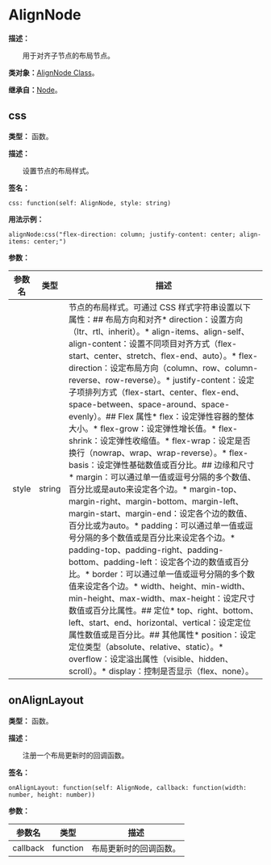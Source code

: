
# AlignNode

**描述：**

&emsp;&emsp;用于对齐子节点的布局节点。

**类对象：**[AlignNode Class](/docs/api/Class%20Object/AlignNode)。

**继承自：**[Node](/docs/api/Class/Node)。

## css

**类型：** 函数。

**描述：**

&emsp;&emsp;设置节点的布局样式。

**签名：**
```tl
css: function(self: AlignNode, style: string)
```

**用法示例：**
```tl
alignNode:css("flex-direction: column; justify-content: center; align-items: center;")
```

**参数：**

| 参数名 | 类型 | 描述 |
| --- | --- | --- |
| style | string | 节点的布局样式。可通过 CSS 样式字符串设置以下属性：## 布局方向和对齐* direction：设置方向（ltr、rtl、inherit）。* align-items、align-self、align-content：设置不同项目对齐方式（flex-start、center、stretch、flex-end、auto）。* flex-direction：设定布局方向（column、row、column-reverse、row-reverse）。* justify-content：设定子项排列方式（flex-start、center、flex-end、space-between、space-around、space-evenly）。## Flex 属性* flex：设定弹性容器的整体大小。* flex-grow：设定弹性增长值。* flex-shrink：设定弹性收缩值。* flex-wrap：设定是否换行（nowrap、wrap、wrap-reverse）。* flex-basis：设定弹性基础数值或百分比。## 边缘和尺寸* margin：可以通过单一值或逗号分隔的多个数值、百分比或是auto来设定各个边。* margin-top、margin-right、margin-bottom、margin-left、margin-start、margin-end：设定各个边的数值、百分比或为auto。* padding：可以通过单一值或逗号分隔的多个数值或是百分比来设定各个边。* padding-top、padding-right、padding-bottom、padding-left：设定各个边的数值或百分比。* border：可以通过单一值或逗号分隔的多个数值来设定各个边。* width、height、min-width、min-height、max-width、max-height：设定尺寸数值或百分比属性。## 定位* top、right、bottom、left、start、end、horizontal、vertical：设定定位属性数值或是百分比。## 其他属性* position：设定定位类型（absolute、relative、static）。* overflow：设定溢出属性（visible、hidden、scroll）。* display：控制是否显示（flex、none）。 |

## onAlignLayout

**类型：** 函数。

**描述：**

&emsp;&emsp;注册一个布局更新时的回调函数。

**签名：**
```tl
onAlignLayout: function(self: AlignNode, callback: function(width: number, height: number))
```

**参数：**

| 参数名 | 类型 | 描述 |
| --- | --- | --- |
| callback | function | 布局更新时的回调函数。 |